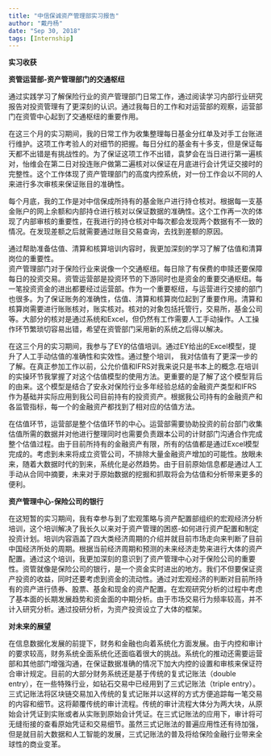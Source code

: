 ```yaml
---
title: "中信保诚资产管理部实习报告"
author: "戴丹杨"
date: "Sep 30, 2018"
tags: [Internship]
---
```

**实习收获**  

**资管运营部-资产管理部门的交通枢纽**  

通过实践学习了解保险行业的资产管理部门日常工作，通过阅读学习内部行业研究报告对投资管理有了更深刻的认识。通过我每日的工作和对运营部的观察，运营部门在资管中心起到了交通枢纽的重要作用。  

在这三个月的实习期间，我的日常工作为收集整理每日基金分红单及对手工台账进行维护。这项工作考验人的对细节的把握。每日分红的基金有十多支，但是保证每天都不出错是有挑战性的。为了保证这项工作不出错，袁梦会在当日进行第一遍核对，怡维会在第二日对投连账户做第二遍核对以保证在月底进行会计凭证交接时的完整性。这个工作体现了资产管理部门的高度内控系统，对一份工作会以不同的人来进行多次审核来保证账目的准确性。

每个月底，我的工作是对中信保成所持有的基金账户进行持仓核对。根据每一支基金账户的网上余额和内部持仓进行核对以保证数据的准确性。这个工作再一次的体现了内部审核的重要性，在我进行的持仓核对中每次都会发现两个数据有不一致的情况。在发现差额之后就需要通过账目交易查询，去找到差额的原因。  

通过帮助准备估值、清算和核算培训内容时，我更加深刻的学习了解了估值和清算岗位的重要性。  
资产管理部门对于保险行业来说像一个交通枢纽。每日除了有保费的申赎还要保障每日的投资交易。资管运营部是投资环节的下游同时也是资金的重要交通枢纽。每一笔投资资金的进出都要经过运营部。作为一个重要枢纽，与运营进行交接的部门也很多。为了保证账务的准确性，估值、清算和核算岗位起到了重要作用。清算和核算岗需要进行账账核对，账实核对。核对的对象包括托管行，交易所，基金公司等。大部分的核对是通过系统和Excel，但仍然有工作需要人工手动操作。人工操作环节繁琐切容易出错，希望在资管部门采用新的系统之后得以解决。  

在这三个月的实习期间，我参与了EY的估值培训。通过EY给出的Excel模型，提升了人工手动估值的准确性和实效性。通过整个培训， 我对估值有了更深一步的了解。在真正参加工作以前，公允价值和IFRS对我来说只是书本上的概念.在培训的实操环节我掌握了对这个估值模型的使用方法。更重要的是了解了这个模型背后的由来。这个模型是结合了安永对保险行业多年经验总结的金融资产类型和IFRS作为基础并实际应用到我公司目前持有的投资资产。根据我公司持有的金融资产和各监管指标，每一个的金融资产都找到了相对应的估值方法。  

在估值环节，运营部是整个估值环节的中心。运营部需要协助投资的前台部门收集估值所需的数据并对他进行整理同时也需要负责跟本公司的计财部门沟通合作完成整个估值过程。由于目前所持有的金融资产有限，所有的估值都是通过Excel模型完成的。考虑到未来将成立资管公司，不排除大量金融资产增加的可能性。放眼未来，随着大数据时代的到来，系统化是必然趋势。由于目前原始信息都是通过人工手动从合同中摘要，未来对于原始数据的挖掘和抓取将会为估值和分析带来更多的便利。


**资产管理中心-保险公司的银行**

在这短暂的实习期间，我有幸参与到了宏观策略与资产配置部组织的宏观经济分析培训，这个培训解决了我长久以来对于资产管理的困惑-如何进行资产配置和制定投资计划。培训内容涵盖了四大类经济周期的介绍并就目前市场走向来判断了目前中国经济所处的周期。根据当前经济周期和预测的未来经济走势来进行大体的资产配置。通过这个培训，我更加深刻的意识到了资产管理中心对于保险公司的重要性。资管就像是保险公司的银行，是一个资金实时进出的地方。我们不但要保证资产投资的收益，同时还要考虑到资金的流动性。通过对宏观经济的判断对目前所持有的资产进行债券、股票、基金和现金的资产配置。在宏观研究分析的过程中考虑了基本面的长期发展趋势和资金面的中期分析。由于市场交易行为频率较高，并不计入研究分析。通过投研分析，为资产投资设立了大体的框架。  


**对未来的展望**

在信息数据化发展的前提下，财务和金融也向着系统化方面发展。由于内控和审计的要求较高，财务系统全面系统化还面临着很大的挑战。系统化的推动还需要运营部和其他部门增强沟通，在保证数据准确的情况下加大内控的设置和审核来保证符合审计规定。目前的大部分财务系统还是基于传统的复式记账法（double entry），在一些特殊行业，如钻石交易中已经用到了三式记账法（triple entry）。三式记账法将区块链交易加入传统的复式记账并以这样的方式方便追踪每一笔交易的内容和细节。这将颠覆传统的审计流程。传统的审计流程大体分为两大块，从原始会计凭证到实账或者从实账到原始会计凭证。在三式记账法的应用下，审计将可无缝衔接的查看原始凭证和交易细节。虽然三式记账法的普遍应用性还有待加强，但是就目前大数据和人工智能的发展，三式记账法的普及将给保险金融行业带来全球性的商业变革。


